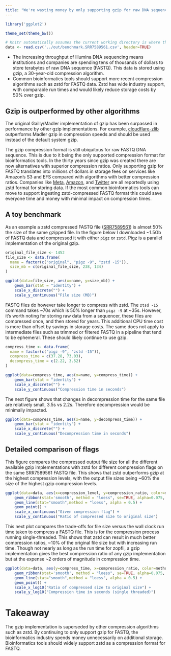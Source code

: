 ```yaml
---
title: "We're wasting money by only supporting gzip for raw DNA sequence."
---
```


```r
library('ggplot2')

theme_set(theme_bw())

# Knitr automatically assumes the current working directory is where the file is.
data <- read.csv('../out/benchmark.SRR7589561.csv', header=TRUE)
```

::: {#lede}
- The increasing throughput of Illumina DNA sequencing means institutions and
  companies are spending tens of thousands of dollars to store terabytes of raw
  DNA sequence (FASTQ). This data is stored using gzip, a 30-year-old
  compression algorithm.
- Common bioinformatics tools should support more recent compression algorithms
  such as zstd for FASTQ data. Zstd has wide industry support, with comparable
  run times and would likely reduce storage costs by 50% over gzip.
:::

## Gzip is outperformed by other algorithms

The original Gailly/Madler implementation of gzip has been surpassed in
performance by other gzip implementations. For example, [cloudflare-zlib][]
outperforms Madler gzip in compression speeds and should be used instead of the
default system gzip.

[cloudflare-zlib]: https://github.com/cloudflare/zlib

The gzip compression format is still ubiquitous for raw FASTQ DNA sequence.
This is due to it being the only supported compression format for
bioinformatics tools. In the thirty years since gzip was created there are now
alternatives with superior compression ratios. Only supporting gzip for FASTQ
translates into millions of dollars in storage fees on services like Amazon's
S3 and EFS compared with algorithms with better compression ratios. Companies
like [Meta][meta], [Amazon][amzn], and [Twitter][twtr] are all reportedly using
zstd format for storing data. If the most common bioinformatics tools can move
to support ingesting zstd-compressed FASTQ format this could save everyone time
and money with minimal impact on compression times.

[meta]: https://engineering.fb.com/2016/08/31/core-data/smaller-and-faster-data-compression-with-zstandard/
[amzn]: https://twitter.com/adrianco/status/1560854827810361345
[twtr]: https://twitter.com/danluu/status/1560831128914649088

## A toy benchmark

As an example a zstd compressed FASTQ file ([SRR7589561][]) is almost 50% the
size of the same gzipped file. In the figure below I downloaded ~1.5Gb of FASTQ
data and compressed it with either `pigz` or `zstd`. Pigz is a parallel implementation of the original gzip.

[SRR7589561]: https://trace.ncbi.nlm.nih.gov/Traces/?view=run_browser&acc=SRR7589561&display=metadata

```r
original_file_size <- 1452
file_size <- data.frame(
  name = factor(c("original", "pigz -9", "zstd -15")),
  size_mb = c(original_file_size, 238, 134)
)

ggplot(data=file_size, aes(x=name, y=size_mb)) +
    geom_bar(stat = "identity") +
    scale_x_discrete("") +
    scale_y_continuous("File size (MB)")
```

FASTQ files do however take longer to compress with zstd. The `ztsd -15`
command takes ~70s which is 50% longer than `pigz -9` at ~35s. However, it's
worth noting for storing raw data from a sequencer, these files are compressed
once, and then stored for years. This additional CPU time cost is more than offset
by savings in storage costs. The same does not apply to intermediate files
such as trimmed or filtered FASTQ in a pipeline that tend to be ephemeral. These
should likely continue to use gzip.

```r
compress_time <- data.frame(
  name = factor(c("pigz -9", "zstd -15")),
  compress_time = c(37.28, 73.03),
  decompress_time = c(2.22, 3.52)
)

ggplot(data=compress_time, aes(x=name, y=compress_time)) +
    geom_bar(stat = "identity") +
    scale_x_discrete("") +
    scale_y_continuous("Compression time in seconds")
```

The next figure shows that changes in decompression time for the same file are
relatively small, 3.5s vs 2.2s. Therefore decompression would be minimally
impacted.

```r
ggplot(data=compress_time, aes(x=name, y=decompress_time)) +
    geom_bar(stat = "identity") +
    scale_x_discrete("") +
    scale_y_continuous("Decompression time in seconds")
```

## Detailed comparison of flags

This figure compares the compressed output file size for all the different
available gzip implementations with zstd for different compression flags on the
same SRR7589561 FASTQ file. This shows that zstd outperforms gzip at the
highest compression levels, with the output file sizes being ~60% the size of
the highest gzip compression levels.

```r
ggplot(data=data, aes(x=compression_level, y=compression_ratio, color=method)) +
    geom_ribbon(stat='smooth', method = "loess", se=TRUE, alpha=0.075, linetype=0, aes(color = NULL, group = factor(method))) +
    geom_line(stat="smooth",method = "loess", alpha = 0.5) +
    geom_point() +
    scale_x_continuous("Given compression flag") +
    scale_y_continuous("Ratio of compressed size to original size")
```

This next plot compares the trade-offs for file size versus the wall clock run
time taken to compress a FASTQ file. This is for the compression process running
single-threaded. This shows that zstd can result in much better compression
ratios, ~10% of the original file size but with increasing run time. Though not
nearly as long as the run time for zopfli, a gzip implementation gives the
best compression ratio of any gzip implementation but at the expense ~2 orders
of magnitude in compression time.

```r
ggplot(data=data, aes(y=compress_time, x=compression_ratio, color=method)) +
    geom_ribbon(stat='smooth', method = "loess", se=TRUE, alpha=0.075, linetype=0, aes(color = NULL, group = factor(method))) +
    geom_line(stat="smooth",method = "loess", alpha = 0.5) +
    geom_point() +
    scale_x_log10("Ratio of compressed size to original size") +
    scale_y_log10("Compression time in seconds (single threaded)")
```

# Takeaway

The gzip implementation is superseded by other compression algorithms such as
zstd. By continuing to only support gzip for FASTQ, the bioinformatics industry spends
money unnecessarily on additional storage. Bioinformatics tools should widely
support zstd as a compression format for FASTQ.
